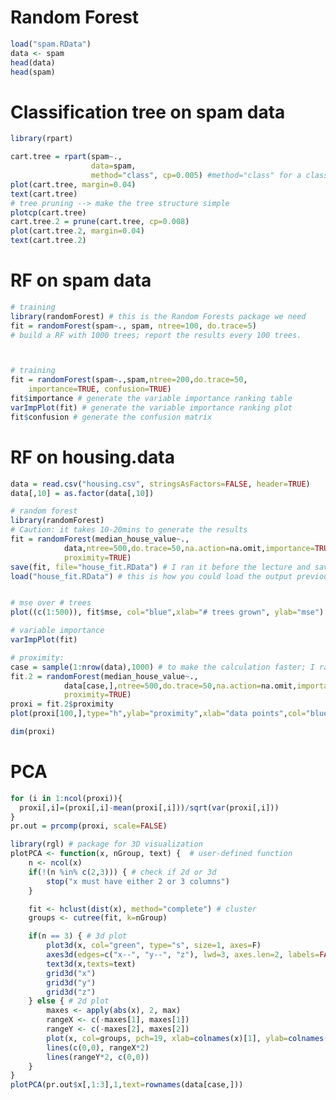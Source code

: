 # Random Forest

```r
load("spam.RData")
data <- spam
head(data)
head(spam)
```

# Classification tree on spam data
```r
library(rpart)

cart.tree = rpart(spam~., 
                  data=spam,  
                  method="class", cp=0.005) #method="class" for a classification tree; method="anova" for a regression tree
plot(cart.tree, margin=0.04)
text(cart.tree)
# tree pruning --> make the tree structure simple
plotcp(cart.tree)
cart.tree.2 = prune(cart.tree, cp=0.008)
plot(cart.tree.2, margin=0.04)
text(cart.tree.2)
```

# RF on spam data
```r
# training
library(randomForest) # this is the Random Forests package we need
fit = randomForest(spam~., spam, ntree=100, do.trace=5)
# build a RF with 1000 trees; report the results every 100 trees.



# training
fit = randomForest(spam~.,spam,ntree=200,do.trace=50,
	importance=TRUE, confusion=TRUE)
fit$importance # generate the variable importance ranking table
varImpPlot(fit) # generate the variable importance ranking plot
fit$confusion # generate the confusion matrix 
```

# RF on housing.data
```r
data = read.csv("housing.csv", stringsAsFactors=FALSE, header=TRUE)
data[,10] = as.factor(data[,10])

# random forest
library(randomForest)
# Caution: it takes 10-20mins to generate the results
fit = randomForest(median_house_value~.,
			data,ntree=500,do.trace=50,na.action=na.omit,importance=TRUE,
			proximity=TRUE)
save(fit, file="house_fit.RData") # I ran it before the lecture and save the output
load("house_fit.RData") # this is how you could load the output previouly saved


# mse over # trees
plot((c(1:500)), fit$mse, col="blue",xlab="# trees grown", ylab="mse")

# variable importance
varImpPlot(fit)

# proximity:
case = sample(1:nrow(data),1000) # to make the calculation faster; I randomly sampled 1000 rows from the original data
fit.2 = randomForest(median_house_value~.,
			data[case,],ntree=500,do.trace=50,na.action=na.omit,importance=TRUE,
			proximity=TRUE)
proxi = fit.2$proximity
plot(proxi[100,],type="h",ylab="proximity",xlab="data points",col="blue")

dim(proxi)
```

# PCA
```r
for (i in 1:ncol(proxi)){
  proxi[,i]=(proxi[,i]-mean(proxi[,i]))/sqrt(var(proxi[,i]))
}
pr.out = prcomp(proxi, scale=FALSE)

library(rgl) # package for 3D visualization
plotPCA <- function(x, nGroup, text) {  # user-defined function
    n <- ncol(x) 
    if(!(n %in% c(2,3))) { # check if 2d or 3d
        stop("x must have either 2 or 3 columns")
    }

    fit <- hclust(dist(x), method="complete") # cluster
    groups <- cutree(fit, k=nGroup)

    if(n == 3) { # 3d plot
        plot3d(x, col="green", type="s", size=1, axes=F)
        axes3d(edges=c("x--", "y--", "z"), lwd=3, axes.len=2, labels=FALSE)
        text3d(x,texts=text)
        grid3d("x")
        grid3d("y")
        grid3d("z")
    } else { # 2d plot
        maxes <- apply(abs(x), 2, max)
        rangeX <- c(-maxes[1], maxes[1])
        rangeY <- c(-maxes[2], maxes[2])
        plot(x, col=groups, pch=19, xlab=colnames(x)[1], ylab=colnames(x)[2], xlim=rangeX, ylim=rangeY)
        lines(c(0,0), rangeX*2)
        lines(rangeY*2, c(0,0))
    }
}
plotPCA(pr.out$x[,1:3],1,text=rownames(data[case,]))
```